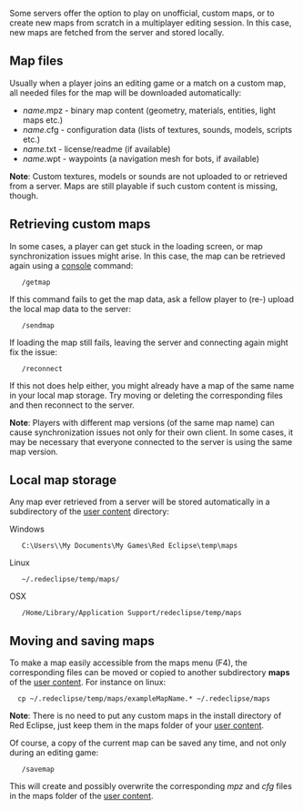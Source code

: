 
Some servers offer the option to play on unofficial, custom maps, or to create new maps from scratch in a multiplayer editing session. In this case, new maps are fetched from the server and stored locally.

==Map files==

Usually when a player joins an editing game or a match on a custom map, all needed files for the map will be downloaded automatically:
* ''name''.mpz - binary map content (geometry, materials, entities, light maps etc.)
* ''name''.cfg - configuration data (lists of textures, sounds, models, scripts etc.)
* ''name''.txt - license/readme (if available)
* ''name''.wpt - waypoints (a navigation mesh for bots, if available)

'''Note''': Custom textures, models or sounds are not uploaded to or retrieved from a server. Maps are still playable if such custom content is missing, though.

==Retrieving custom maps==

In some cases, a player can get stuck in the loading screen, or map synchronization issues might arise. In this case, the map can be retrieved again using a [[console]] command:

    /getmap

If this command fails to get the map data, ask a fellow player to (re-) upload the local map data to the server:

    /sendmap

If loading the map still fails, leaving the server and connecting again might fix the issue:

    /reconnect

If this not does help either, you might already have a map of the same name in your local map storage. Try moving or deleting the corresponding files and then reconnect to the server.

'''Note''': Players with different map versions (of the same map name) can cause synchronization issues not only for their own client. In some cases, it may be necessary that everyone connected to the server is using the same map version.

==Local map storage==

Any map ever retrieved from a server will be stored automatically in a subdirectory of the [[Game_Settings#User_Content|user content]] directory:

Windows
    C:\Users\<username>\My Documents\My Games\Red Eclipse\temp\maps

Linux
    ~/.redeclipse/temp/maps/

OSX
    /Home/Library/Application Support/redeclipse/temp/maps

==Moving and saving maps==

To make a map easily accessible from the maps menu (F4), the corresponding files can be moved or copied to another subdirectory '''maps''' of the [[Game_Settings#User_Content|user content]]. For instance on linux:

   cp ~/.redeclipse/temp/maps/exampleMapName.* ~/.redeclipse/maps

'''Note''': There is no need to put any custom maps in the install directory of Red Eclipse, just keep them in the maps folder of your [[Game_Settings#User_Content|user content]].

Of course, a copy of the current map can be saved any time, and not only during an editing game:

    /savemap <newmapname>

This will create and possibly overwrite the corresponding ''mpz'' and ''cfg'' files in the maps folder of the [[Game_Settings#User_Content|user content]].